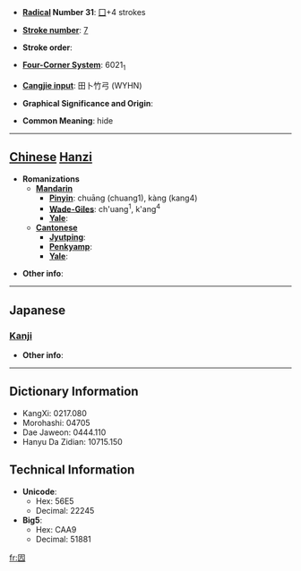 * '''[[Wiktionary:Chinese radical index| Radical]] Number 31''': [[Wiktionary:Chinese radical index 囗|囗]]+4 strokes

* '''[[Wiktionary:Chinese total strokes index|Stroke number]]''': [[Wiktionary:Chinese total strokes index 7|7]]

* '''Stroke order''': 

* '''[[Wiktionary:Chinese four corner index|Four-Corner System]]''': 6021<sub>1</sub>

* '''[[Wiktionary:Chinese Cangjie index|Cangjie input]]''': 田卜竹弓 (WYHN)

* '''Graphical Significance and Origin''': 

* '''Common Meaning''': hide

----

== [[Chinese]] [[Hanzi]] ==

* '''Romanizations'''
** '''[[Mandarin]]'''
*** '''[[Pinyin]]''': chuāng (chuang1), kàng (kang4)
*** '''[[Wade-Giles]]''': ch'uang<sup>1</sup>, k'ang<sup>4</sup>
*** '''[[Yale]]''': 
** '''[[Cantonese]]'''
*** '''[[Jyutping]]''':
*** '''[[Penkyamp]]''': 
*** '''[[Yale]]''': 

* '''Other info''': 

----

==Japanese==
===[[Kanji]]===
{{kanji|on readings=[[こう]] (kō)
|kun readings=[[くら]] (kura)
}}

* '''Other info''':  

----

== Dictionary Information ==

* KangXi: 0217.080
* Morohashi: 04705
* Dae Jaweon: 0444.110
* Hanyu Da Zidian: 10715.150

== Technical Information ==

* '''Unicode''':
** Hex: 56E5
** Decimal: 22245
* '''Big5''':
** Hex: CAA9
** Decimal: 51881

[[fr:囥]]